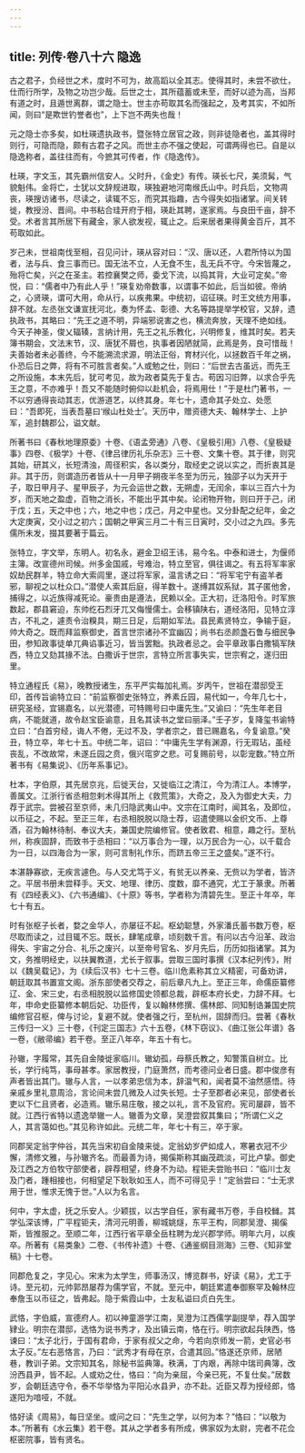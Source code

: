 ```yaml
---
---
---
```

title: 列传·卷八十六 隐逸
---

古之君子，负经世之术，度时不可为，故高蹈以全其志。使得其时，未尝不欲仕，仕而行所学，及物之功岂少哉。后世之士，其所蕴蓄或未至，而好以迹为高，当邦有道之时，且遁世离群，谓之隐士。世主亦苟取其名而强起之，及考其实，不如所闻，则曰“是欺世钓誉者也”，上下岂不两失也哉！

元之隐士亦多矣，如杜瑛遗执政书，暨张特立居官之政，则非徒隐者也，盖其得时则行，可隐而隐，颇有古君子之风。而世主亦不强之使起，可谓两得也已。自是以隐逸称者，盖往往而有，今摭其可传者，作《隐逸传》。

杜瑛，字文玉，其先霸州信安人。父时升，《金史》有传。瑛长七尺，美须髯，气貌魁伟。金将亡，士犹以文辞规进取，瑛独避地河南缑氏山中。时兵后，文物凋丧，瑛搜访诸书，尽读之，读辄不忘，而究其指趣，古今得失如指诸掌。间关转徙，教授汾、晋间。中书粘合珪开府于相，瑛赴其聘，遂家焉。与良田千亩，辞不受。术者言其所居下有藏金，家人欲发视，辄止之。后来居者果得黄金百斤，其不苟取如此。

岁己未，世祖南伐至相，召见问计，瑛从容对曰：“汉、唐以还，人君所恃以为国者，法与兵、食三事而已。国无法不立，人无食不生，乱无兵不守。今宋皆蔑之，殆将亡矣，兴之在圣主。若控襄樊之师，委戈下流，以捣其背，大业可定矣。”帝悦，曰：“儒者中乃有此人乎！”瑛复劝帝数事，以谓事不如此，后当如彼。帝纳之，心贤瑛，谓可大用，命从行，以疾弗果。中统初，诏征瑛。时王文统方用事，辞不就。左丞张文谦宣抚河北，奏为怀孟、彰德、大名等路提举学校官，又辞，遗执政书，其略曰：“先王之道不明，异端邪说害之也，横流奔放，天理不绝如线。今天子神圣，俊乂辐辏，言纳计用，先王之礼乐教化，兴明修复，维其时矣。若夫簿书期会，文法末节，汉、唐犹不屑也，执事者因陋就简，此焉是务，良可惜哉！夫善始者未必善终，今不能溯流求源，明法正俗，育材兴化，以拯数百千年之祸，仆恐后日之弊，将有不可胜言者矣。”人或勉之仕，则曰：“后世去古虽远，而先王之所设施，本末先后，犹可考见，故为政者莫先于复古。苟因习旧弊，以求合乎先王之意，不亦难乎！吾又不能随时俯仰以赴机会，将焉用仕！”于是杜门著书，一不以穷通得丧动其志，优游道艺，以终其身。年七十，遗命其子处立、处愿曰：“吾即死，当表吾墓曰‘缑山杜处士’。天历中，赠资德大夫、翰林学士、上护军，追封魏郡公，谥文献。

所著书曰《春秋地理原委》十卷、《语孟旁通》八卷、《皇极引用》八卷、《皇极疑事》四卷、《极学》十卷、《律吕律历礼乐杂志》三十卷、文集十卷。其于律，则究其始，研其义，长短清浊，周径积实，各以类分，取经史之说以实之，而折衷其是非。其于历，则谓造历者皆从十一月甲子朔夜半冬至为历元，独邵子以为天开于子，取日甲月子、星甲辰子，为元会运世之数，无朔虚，无闰余，率以三百六十为岁，而天地之盈虚，百物之消长，不能出乎其中矣。论闭物开物，则曰开于己，闭于戊；五，天之中也；六，地之中也；戊己，月之中星也。又分卦配之纪年，金之大定庚寅，交小过之初六；国朝之甲寅三月二十有三日寅时，交小过之九四。多先儒所未发，掇其要著于篇云。

张特立，字文举，东明人。初名永，避金卫绍王讳，易今名。中泰和进士，为偃师主簿。改宣德州司候。州多金国戚，号难治，特立至官，俱往谒之。有五将军率家奴劫民群羊，特立命大索闾里，遂过将军家，温言诱之曰：“将军宅宁有盗羊者邪，聊视之以杜众口。”潜使人索其后庭，得羊数十。遂缚其奴系狱，其子匿他舍，捕得之，以近族得减死论。豪贵由是遵法，民赖以全。正大初，迁洛阳令。时军旅数起，郡县窘迫，东帅纥石烈牙兀又侮慢儒士。会移镇陕右，道经洛阳，见特立淳古，不礼之，遽责令治糗具，期三日足，后期如军法。县民素贤特立，争输于庭，帅大奇之。既而拜监察御史，首言世宗诸孙不宜幽囚；尚书右丞颜盏石鲁与细民争田，参知政事徒单兀典谄事近习，皆当罢黜。执政者忌之。会平章政事白撒犒军陕西，特立又劾其掾不法。白撒诉于世宗，言特立所言事失实，世宗宥之，遂归田里。

特立通程氏《易》，晚教授诸生，东平严实每加礼焉。岁丙午，世祖在潜邸受王印，首传旨谕特立曰：“前监察御史张特立，养素丘园，易代如一，今年几七十，研究圣经，宜锡嘉名，以光潜德，可特赐号曰中庸先生。”又谕曰：“先生年老目病，不能就道，故令赵宝臣谕意，且名其读书之堂曰丽泽。”壬子岁，复降玺书谕特立曰：“白首穷经，诲人不倦，无过不及，学者宗之，昔已赐嘉名，今复谕意。”癸丑，特立卒，年七十五。中统二年，诏曰：“中庸先生学有渊源，行无瑕玷，虽经丧乱，不改故常，未遂丘园之贲，俄兴窀穸之悲。可复赐前号，以彰宠数。”特立所著书有《易集说》、《历年系事记》。

杜本，字伯原，其先居京兆，后徙天台，又徙临江之清江，今为清江人。本博学，善属文。江浙行省丞相忽剌术得其所上《救荒策》，大奇之，及入为御史大夫，力荐于武宗。尝被召至京师，未几归隐武夷山中。文宗在江南时，闻其名，及即位，以币征之，不起。至正三年，右丞相脱脱以隐士荐，诏遣使赐以金织文币、上尊酒，召为翰林待制、奉议大夫，兼国史院编修官。使者致君、相意，趣之行。至杭州，称疾固辞，而致书于丞相曰：“以万事合为一理，以万民合为一心，以千载合为一日，以四海合为一家，则可言制礼作乐，而跻五帝三王之盛矣。”遂不行。

本湛静寡欲，无疾言遽色。与人交尤笃于义，有贫无以养亲、无赀以为学者，皆济之。平居书册未尝释手。天文、地理、律历、度数，靡不通究，尤工于篆隶。所著有《四经表义》、《六书通编》、《十原》等书，学者称为清碧先生。至正十年卒，年七十有五。

时有张枢子长者，婺之金华人，亦屡征不起。枢幼聪慧，外家潘氏蓄书数万卷，枢尽取而读之，过目辄不忘。既长，肆笔成章，顷刻数千言。有问以古今沿革、政治得失、宇宙之分合、礼乐之废兴，以至帝号官名、岁月先后，历历如指诸掌。其为文，务推明经史，以扶翼教道，尤长于叙事。尝取三国时事撰《汉本纪列传》，附以《魏吴载记》，为《续后汉书》七十三卷。临川危素称其立义精密，可备劝讲，朝廷取其书置宣文阁。浙东部使者交荐之，前后章凡九上。至正三年，命儒臣纂修辽、金、宋三史，右丞相脱脱以监修国史领都总裁，辟枢本府长史，力辞不拜。七年，申命史臣纂修本朝后妃、功臣传，复以翰林修撰、儒林郎、同知制诰兼国史院编修官召枢，俾与讨论，复避不就。使者强之行，至杭州，固辞而归。尝著《春秋三传归一义》三十卷，《刊定三国志》六十五卷，《林下窃议》、《曲江张公年谱》各一卷，《敝帚编》若干卷。至正八年卒，年五十有七。

孙辙，字履常，其先自金陵徙家临川。辙幼孤，母蔡氏教之，知警策自树立。比长，学行纯笃，事母甚孝。家居教授，门庭萧然，而考德问业者日盛。郡中俊彦有声者皆出其门。辙与人言，一以孝弟忠信为本，辞温气和，闻者莫不油然感悟。待亲戚乡里礼意周洽，言论间未尝几微及人过失长短。士子至郡者必来见，部使者长吏以下仁且贤者，必造焉。辙乐易庄敬，接之以礼，言不及官府。宪司屡辟，皆不就。江西行省特以遗逸举辙一人。辙善为文章，吴澄尝叙其集曰；“所谓仁义之人，其言蔼如也。”其见称许如此。元统二年，年七十有三，卒于家。

同郡吴定翁字仲谷，其先当宋初自金陵来徙。定翁幼岁俨如成人，寒暑衣冠不少懈，清修文雅，与孙辙齐名。而最善为诗，揭傒斯称其幽茂疏淡，可比卢挚。御史及江西之方伯牧守部使者，辟荐相望，终身不为动。程钜夫尝贻书曰：“临川士友及门者，踵相接也，何相望足下耿耿如玉人，而不可得见乎！”定翁尝曰：“士无求用于世，惟求无愧于世。”人以为名言。

何中，字太虚，抚之乐安人。少颖拔，以古学自任，家有藏书万卷，手自校雠。其学弘深该博，广平程钜夫，清河元明善，柳城姚燧，东平王构，同郡吴澄、揭傒斯，皆推服之。至顺二年，江西行省平章全岳柱聘为龙兴郡学师。明年六月，以疾卒。所著有《易类象》二卷、《书传补遗》十卷、《通鉴纲目测海》三卷、《知非堂稿》十七卷。

同郡危复之，字见心。宋末为太学生，师事汤汉，博览群书，好读《易》，尤工于诗。至元初，元帅郭昂屡荐为儒学官，不就。至元中，朝廷累遣奉御察罕及翰林应奉詹玉以币征之，皆弗起。隐于紫霞山中，士友私谥曰贞白先生。

武恪，字伯威，宣德府人。初以神童游学江南，吴澄为江西儒学副提举，荐入国学肄业。明宗在潜邸，选恪为说书秀才，及出镇云南，恪在行。明宗欲起兵陕西，恪谏曰：“太子北行，于国有君命，于家有叔父之命，今若向京师发一箭，史官必书太子反。”左右恶恪言，乃曰：“武秀才有母在京，合遣其回。”恪遂还京师，居陋巷，教训子弟。文宗知其名，除秘书监典簿。秩满，丁内艰，再除中瑞司典簿，改汾西县尹，皆不起。人或劝之仕，恪曰：“向为亲屈，今亲已死，不复仕矣。”居数岁，会朝廷选守令，泰不华举恪为平阳沁水县尹，亦不赴。近臣又荐为授经郎，恪遂阳为喑哑，不就。

恪好读《周易》，每日坚坐。或问之曰：“先生之学，以何为本？”恪曰：“以敬为本。”所著有《水云集》若干卷。其从之学者多有所成，佛家奴为太尉，完者不花佥枢密院事，皆有贤名。

